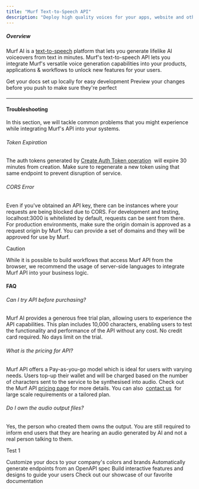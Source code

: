 ```yaml
---
title: "Murf Text-to-Speech API"
description: "Deploy high quality voices for your apps, website and other services at scale. Engage your users with Murf's natural sounding voiceovers for chatbots, virtual assistants, virtual reality systems, metaverse games, automobiles, public announcements, IVR and more."
---
```


##### Overview

Murf AI is a [text-to-speech](https://murf.ai/text-to-speech) platform that lets you generate lifelike AI voiceovers from text in minutes. Murf's text-to-speech API lets you integrate Murf's versatile voice generation capabilities into your products, applications & workflows to unlock new features for your users.

<CardGroup cols={2}>
  <Card title="Edit Your Docs" icon="pen-to-square" href="https://mintlify.com/docs/quickstart">
    Get your docs set up locally for easy development
  </Card>

  <Card title="Preview Changes" icon="image" href="https://mintlify.com/docs/development">
    Preview your changes before you push to make sure they're perfect
  </Card>
</CardGroup>

####

####

***

#### Troubleshooting

In this section, we will tackle common problems that you might experience while integrating Murf's API into your systems.

###### Token Expiration

The auth tokens generated by [Create Auth Token operation](https://murf.ai/api/reference)  will expire 30 minutes from creation. Make sure to regenerate a new token using that same endpoint to prevent disruption of service.

###### CORS Error

Even if you've obtained an API key, there can be instances where your requests are being blocked due to CORS. For development and testing, localhost:3000 is whitelisted by default, requests can be sent from there. For production environments, make sure the origin domain is approved as a request origin by Murf. You can provide a set of domains and they will be approved for use by Murf.

Caution

While it is possible to build workflows that access Murf API from the browser, we recommend the usage of server-side languages to integrate Murf API into your business logic.

#### FAQ

###### Can I try API before purchasing?

Murf AI provides a generous free trial plan, allowing users to experience the API capabilities. This plan includes 10,000 characters, enabling users to test the functionality and performance of the API without any cost. No credit card required. No days limit on the trial.

###### What is the pricing for API?

Murf API offers a Pay-as-you-go model which is ideal for users with varying needs. Users top-up their wallet and will be charged based on the number of characters sent to the service to be synthesised into audio. Check out the Murf API [pricing page](https://murf.ai/api/account?qState=upgrade) for more details. You can also  [contact us](https://murf.ai/enterprise)  for large scale requirements or a tailored plan.

###### Do I own the audio output files?

Yes, the person who created them owns the output. You are still required to inform end users that they are hearing an audio generated by AI and not a real person talking to them.



Test 1

<CardGroup cols={2}>
  <Card title="Customize Style" icon="palette" href="https://mintlify.com/docs/settings/global">
    Customize your docs to your company's colors and brands
  </Card>

  <Card title="Reference APIs" icon="code" href="https://mintlify.com/docs/api-playground/openapi">
    Automatically generate endpoints from an OpenAPI spec
  </Card>

  <Card title="Add Components" icon="screwdriver-wrench" href="https://mintlify.com/docs/components/accordion">
    Build interactive features and designs to guide your users
  </Card>

  <Card title="Get Inspiration" icon="stars" href="https://mintlify.com/customers">
    Check out our showcase of our favorite documentation
  </Card>
</CardGroup>
